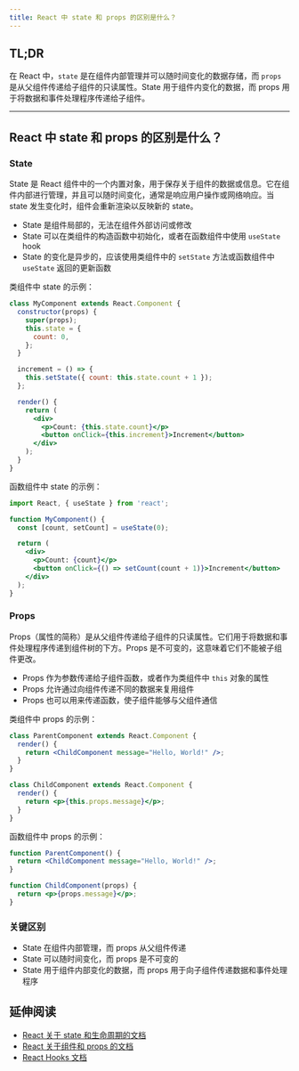 ```yaml
---
title: React 中 state 和 props 的区别是什么？
---
```


## TL;DR

在 React 中，`state` 是在组件内部管理并可以随时间变化的数据存储，而 `props` 是从父组件传递给子组件的只读属性。State 用于组件内变化的数据，而 props 用于将数据和事件处理程序传递给子组件。

***

## React 中 state 和 props 的区别是什么？

### State

State 是 React 组件中的一个内置对象，用于保存关于组件的数据或信息。它在组件内部进行管理，并且可以随时间变化，通常是响应用户操作或网络响应。当 state 发生变化时，组件会重新渲染以反映新的 state。

* State 是组件局部的，无法在组件外部访问或修改
* State 可以在类组件的构造函数中初始化，或者在函数组件中使用 `useState` hook
* State 的变化是异步的，应该使用类组件中的 `setState` 方法或函数组件中 `useState` 返回的更新函数

类组件中 state 的示例：

```jsx
class MyComponent extends React.Component {
  constructor(props) {
    super(props);
    this.state = {
      count: 0,
    };
  }

  increment = () => {
    this.setState({ count: this.state.count + 1 });
  };

  render() {
    return (
      <div>
        <p>Count: {this.state.count}</p>
        <button onClick={this.increment}>Increment</button>
      </div>
    );
  }
}
```

函数组件中 state 的示例：

```jsx
import React, { useState } from 'react';

function MyComponent() {
  const [count, setCount] = useState(0);

  return (
    <div>
      <p>Count: {count}</p>
      <button onClick={() => setCount(count + 1)}>Increment</button>
    </div>
  );
}
```

### Props

Props（属性的简称）是从父组件传递给子组件的只读属性。它们用于将数据和事件处理程序传递到组件树的下方。Props 是不可变的，这意味着它们不能被子组件更改。

* Props 作为参数传递给子组件函数，或者作为类组件中 `this` 对象的属性
* Props 允许通过向组件传递不同的数据来复用组件
* Props 也可以用来传递函数，使子组件能够与父组件通信

类组件中 props 的示例：

```jsx
class ParentComponent extends React.Component {
  render() {
    return <ChildComponent message="Hello, World!" />;
  }
}

class ChildComponent extends React.Component {
  render() {
    return <p>{this.props.message}</p>;
  }
}
```

函数组件中 props 的示例：

```jsx
function ParentComponent() {
  return <ChildComponent message="Hello, World!" />;
}

function ChildComponent(props) {
  return <p>{props.message}</p>;
}
```

### 关键区别

* State 在组件内部管理，而 props 从父组件传递
* State 可以随时间变化，而 props 是不可变的
* State 用于组件内部变化的数据，而 props 用于向子组件传递数据和事件处理程序

## 延伸阅读

* [React 关于 state 和生命周期的文档](https://reactjs.org/docs/state-and-lifecycle.html)
* [React 关于组件和 props 的文档](https://reactjs.org/docs/components-and-props.html)
* [React Hooks 文档](https://reactjs.org/docs/hooks-intro.html)
